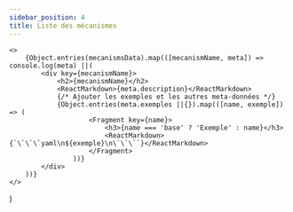 ```yaml
---
sidebar_position: 4
title: Liste des mécanismes
---
```


<!-- We should find a way to better integrate this generated Markdown document
with Docusaurus navigation but I couldn't find any. I asked the question to the
Docusaurus community https://github.com/facebook/docusaurus/discussions/6009
-->


	<>
		{Object.entries(mecanismsData).map(([mecanismName, meta]) => console.log(meta) ||(
			<div key={mecanismName}>
				<h2>{mecanismName}</h2>
				<ReactMarkdown>{meta.description}</ReactMarkdown>
				{/* Ajouter les exemples et les autres meta-données */}
				{Object.entries(meta.exemples ||{}).map(([name, exemple]) => (
						<Fragment key={name}>
							<h3>{name === 'base' ? 'Exemple' : name}</h3>
							<ReactMarkdown>{`\`\`\`yaml\n${exemple}\n\`\`\``}</ReactMarkdown>
						</Fragment>
					))}
			</div>
		))}
	</>
)

<MechanismsList />
